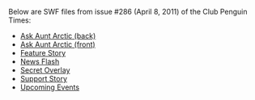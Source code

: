 {{NeedSWFs}}
Below are SWF files from issue #286 (April 8, 2011) of the Club Penguin Times:

*[[Media:News286AskAuntArcticBack.swf|Ask Aunt Arctic (back)]]
*[[Media:News286AskAuntArcticFront.swf|Ask Aunt Arctic (front)]]
*[[Media:News286FeatureStory.swf|Feature Story]]
*[[Media:News286NewsFlash.swf|News Flash]]
*[[Media:News286SecretOverlay.swf|Secret Overlay]]
*[[Media:News286SupportStory.swf|Support Story]]
*[[Media:News286UpcomingEvents.swf|Upcoming Events]]